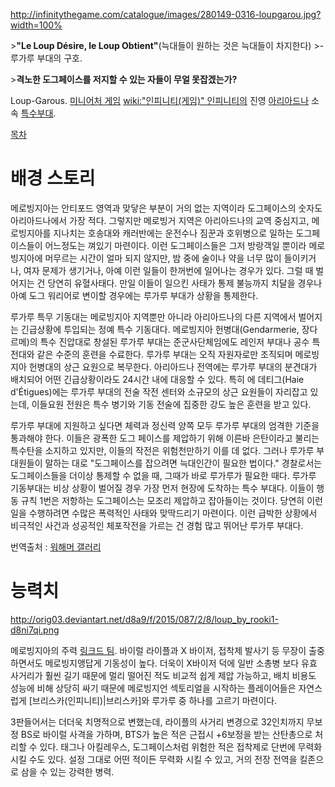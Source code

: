 http://infinitythegame.com/catalogue/images/280149-0316-loupgarou.jpg?width=100%

>'''"Le Loup Désire, le Loup Obtient"'''(늑대들이 원하는 것은 늑대들이 차지한다)
>-루가루 부대의 구호.

>'''격노한 도그페이스를 저지할 수 있는 자들이 무얼 못잡겠는가?'''

Loup-Garous. [[미니어처 게임]] [[wiki:"인피니티(게임)" 인피니티]]의 진영 [[아리아드나]] 소속 [[특수부대]].

[[목차]]
= 배경 스토리 =
메로빙지아는 안티포드 영역과 맞닿은 부분이 거의 없는 지역이라 도그페이스의 숫자도 아리아드나에서 가장 적다. 그렇지만 메로빙거 지역은 아리아드나의 교역 중심지고, 메로빙지아를 지나치는 호송대와 캐러반에는 운전수나 짐꾼과 호위병으로 일하는 도그페이스들이 어느정도는 껴있기 마련이다. 이런 도그페이스들은 그저 방랑객일 뿐이라 메로빙지아에 머무르는 시간이 얼마 되지 않지만, 밤 중에 술이나 약을 너무 많이 들이키거나, 여자 문제가 생기거나, 아예 이런 일들이 한꺼번에 일어나는 경우가 있다. 그럴 때 벌어지는 건 당연히 유혈사태다. 만일 이들이 일으킨 사태가 통제 불능까지 치달을 경우나 아예 도그 워리어로 변이할 경우에는 루가루 부대가 상황을 통제한다.

루가루 특무 기동대는 메로빙지아 지역뿐만 아니라 아리아드나의 다른 지역에서 벌어지는 긴급상황에 투입되는 정예 특수 기동대다. 메로빙지아 헌병대(Gendarmerie, 장다르메)의 특수 진압대로 창설된 루가루 부대는 준군사단체임에도 레인저 부대나 공수 특전대와 같은 수준의 훈련을 수료한다. 루가루 부대는 오직 자원자로만 조직되며 메로빙지아 헌병대의 상근 요원으로 복무한다. 아리아드나 전역에는 루가루 부대의 분견대가 배치되어 어떤 긴급상황이라도 24시간 내에 대응할 수 있다. 특히 에 데티그(Haie d'Étigues)에는 루가루 부대의 전술 작전 센터와 소규모의 상근 요원들이 자리잡고 있는데, 이들요원 전원은 특수 병기와 기동 전술에 집중한 강도 높은 훈련을 받고 있다.

루가루 부대에 지원하고 싶다면 체력과 정신력 양쪽 모두 루가루 부대의 엄격한 기준을 통과해야 한다. 이들은 광폭한 도그 페이스를 제압하기 위해 이른바 은탄이라고 불리는 특수탄을 소지하고 있지만, 이들의 작전은 위험천만하기 이를 데 없다. 그러나 루가루 부대원들이 말하는 대로 "도그페이스를 잡으려면 늑대인간이 필요한 법이다." 경찰로서는 도그페이스들을 더이상 통제할 수 없을 때, 그때가 바로 루가루가 필요한 때다. 루가루 기동부대는 비상 상황이 벌어질 경우 가장 먼저 현장에 도착하는 특수 부대다. 이들이 행동 규칙 1번은 저항하는 도그페이스는 모조리 제압하고 잡아들이는 것이다. 당연히 이런 일을 수행하려면 수많은 폭력적인 사태와 맞딱드리기 마련이다. 이런 급박한 상황에서 비극적인 사건과 성공적인 체포작전을 가르는 건 경험 많고 뛰어난 루가루 부대다.

번역출처 : [[워해머 갤러리]]


= 능력치 =
http://orig03.deviantart.net/d8a9/f/2015/087/2/8/loup_by_rooki1-d8ni7qi.png

메로빙지아의 주력 [[링크드 팀]]. 바이럴 라이플과 X 바이저, 접착제 발사기 등 무장이 출중하면서도 메로빙지앵답게 기동성이 높다. 더욱이 X바이저 덕에 일반 소총병 보다 유효 사거리가 훨씬 길기 때문에 멀리 떨어진 적도 비교적 쉽게 제압 가능하고, 배치 비용도 성능에 비해 상당히 싸기 때문에 메로빙지언 섹토리얼을 시작하는 플레이어들은 자연스럽게 [브리스카(인피니티)|브리스카]와 루가루 중 하나를 고르기 마련이다.

3판들어서는 더더욱 치명적으로 변했는데, 라이플의 사거리 변경으로 32인치까지 무보정 BS로 바이럴 사격을 가하며, BTS가 높은 적은 근접시 +6보정을 받는 산탄총으로 처리할 수 있다. 태그나 아킬레우스, 도그페이스처럼 위험한 적은 접착제로 단번에 무력화시킬 수도 있다. 설정 그대로 어떤 적이든 무력화 시킬 수 있고, 거의 전장 전역을 킬존으로 삼을 수 있는 강력한 병력.
